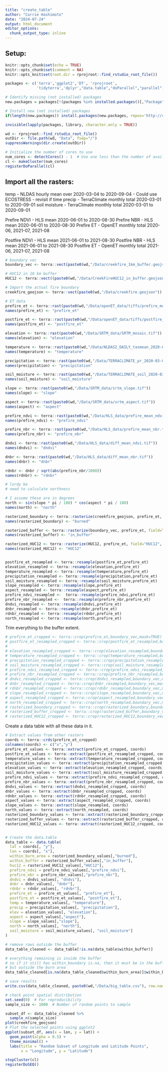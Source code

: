 ```yaml
---
title: "create_table"
author: "Carrie Hashimoto"
date: "2024-07-24"
output: html_document
editor_options: 
  chunk_output_type: inline
---
```


## Setup:

```r
knitr::opts_chunk$set(echo = TRUE)
knitr::opts_chunk$set(comment = NA)
knitr::opts_knit$set(root.dir = rprojroot::find_rstudio_root_file())
```

```r
packages <- c('terra','ggplot2','DT', 'rprojroot',
              'tidyterra','dplyr',"data.table","doParallel","parallel")

# Identify missing (not installed) packages
new.packages = packages[!(packages %in% installed.packages()[,"Package"])]

# Install new (not installed) packages
if(length(new.packages)) install.packages(new.packages, repos='http://cran.rstudio.com/') else print('All required packages are installed.')

invisible(lapply(packages, library, character.only = TRUE))
```

```r
wd <- rprojroot::find_rstudio_root_file()
outDir <- file.path(wd, "Data", fsep="/")
suppressWarnings(dir.create(outDir)) 
```

```r
# Initialize the number of cores to use
num_cores <- detectCores() - 1  # Use one less than the number of available cores
cl <- makeCluster(num_cores)
registerDoParallel(cl)
```


## Import all the rasters:

temp -  NLDAS hourly mean over 2020-03-04 to 2020-09-04 
- Could use ECOSTRESS - revisit if time
precip - TerraClimate monthly total 2020-03-01 to 2020-09-01
soil moisture - TerraClimate monthly total 2020-03-01 to 2020-09-01

Prefire NDVI - HLS mean 2020-06-01 to 2020-08-30
Prefire NBR - HLS mean 2020-06-01 to 2020-08-30
Prefire ET - OpenET monthly total 2020-06, 2021-07, 2021-08

Postfire NDVI - HLS mean 2021-06-01 to 2021-08-30
Postfire NBR - HLS mean 2021-06-01 to 2021-08-30
Postfire ET - OpenET monthly total 2021-06, 2021-07, 2021-08

```r
# boundary vec
boundary_vec <- terra::vect(paste0(wd,"/Data/creekfire_1km_buffer.geojson"))

# HUC12 in 10 km buffer
HUC12 <- terra::vect((paste0(wd,"/Data/CreekFireHUC12_in_buffer.geojson")))

# Import the actual fire boundary
creekfire_geojson <- terra::vect(paste0(wd,"/Data/creekfire.geojson"))

# ET data
prefire_et <- terra::rast(paste0(wd,"/Data/openET_data/tiffs/prefire_mean_ET.tif"))
names(prefire_et) <- "prefire_et"

postfire_et <- terra::rast(paste0(wd,"/Data/openET_data/tiffs/postfire_mean_ET.tif"))
names(postfire_et) <- "postfire_et"

elevation <- terra::rast(paste0(wd,"/Data/SRTM_data/SRTM_mosaic.tif"))
names(elevation) <- "elevation"

temperature <- terra::rast(paste0(wd,"/Data/NLDAS2_DAILY_tasmean_2020-03-04_2020-09-04_36p8990to37p7370N_-119p5980to-118p8290E.tasmean.tif"))
names(temperature) <- "temperature"

precipitation <- terra::rast(paste0(wd,"/Data/TERRACLIMATE_pr_2020-03-01_2020-08-31_36p8990to37p7370N_-119p5980to-118p8290E.pr.tif"))
names(precipitation) <- "precipitation"

soil_moisture <- terra::rast(paste0(wd,"/Data/TERRACLIMATE_soil_2020-03-01_2020-08-31_36p8990to37p7370N_-119p5980to-118p8290E.soil.tif"))
names(soil_moisture) <- "soil_moisture"

slope <- terra::rast(paste0(wd,"/Data/SRTM_data/srtm_slope.tif"))
names(slope) <- "slope"

aspect <- terra::rast(paste0(wd,"/Data/SRTM_data/srtm_aspect.tif"))
names(aspect) <- "aspect"

prefire_ndvi <- terra::rast(paste0(wd,"/Data/HLS_data/prefire_mean_ndvi.tif"))
names(prefire_ndvi) <- "prefire_ndvi"

prefire_nbr <- terra::rast(paste0(wd,"/Data/HLS_data/prefire_mean_nbr.tif"))
names(prefire_nbr) <- "prefire_nbr"

dndvi <- terra::rast(paste0(wd,"/Data/HLS_data/diff_mean_ndvi.tif"))
names(dndvi) <- "dndvi"

dnbr <- terra::rast(paste0(wd,"/Data/HLS_data/diff_mean_nbr.tif"))
names(dnbr) <- "dnbr"

rdnbr <- dnbr / sqrt(abs(prefire_nbr/1000))
names(rdnbr) <- "rdnbr"

# lordy be
# need to calculate northness

# I assume these are in degrees
north <- sin(slope * pi / 180) * cos(aspect * pi / 180)
names(north) <- "north" 

rasterized_boundary <- terra::rasterize(creekfire_geojson, prefire_et, field=TRUE, background=NA)
names(rasterized_boundary) <- "burned"

rasterized_buffer <- terra::rasterize(boundary_vec, prefire_et, field=TRUE, background=NA)
names(rasterized_buffer) <- "in_buffer"

rasterized_HUC12 <- terra::rasterize(HUC12, prefire_et, field="HUC12", background=NA)
names(rasterized_HUC12) <- "HUC12"


postfire_et_resampled <- terra::resample(postfire_et,prefire_et)
elevation_resampled <- terra::resample(elevation,prefire_et)
temperature_resampled <- terra::resample(temperature,prefire_et)
precipitation_resampled <- terra::resample(precipitation,prefire_et)
soil_moisture_resampled <- terra::resample(soil_moisture,prefire_et)
slope_resampled <- terra::resample(slope,prefire_et)
aspect_resampled <- terra::resample(aspect,prefire_et)
prefire_ndvi_resampled <-  terra::resample(prefire_ndvi,prefire_et)
prefire_nbr_resampled <-  terra::resample(prefire_nbr,prefire_et)
dndvi_resampled <- terra::resample(dndvi,prefire_et)
dnbr_resampled <- terra::resample(dnbr,prefire_et)
rdnbr_resampled <- terra::resample(rdnbr,prefire_et)
north_resampled <- terra::resample(north,prefire_et)

```



Trim everything to the buffer extent.
```r
# prefire_et_cropped <- terra::crop(prefire_et,boundary_vec,mask=TRUE)
# postfire_et_resampled_cropped <- terra::crop(postfire_et_resampled,boundary_vec,mask=TRUE)
# 
# elevation_resampled_cropped <- terra::crop(elevation_resampled,boundary_vec,mask=TRUE)
# temperature_resampled_cropped <- terra::crop(temperature_resampled,boundary_vec,mask=TRUE)
# precipitation_resampled_cropped <- terra::crop(precipitation_resampled,boundary_vec,mask=TRUE)
# soil_moisture_resampled_cropped <- terra::crop(soil_moisture_resampled,boundary_vec,mask=TRUE)
# prefire_ndvi_resampled_cropped <- terra::crop(prefire_ndvi_resampled,boundary_vec,mask=TRUE)
# prefire_nbr_resampled_cropped <- terra::crop(prefire_nbr_resampled,boundary_vec,mask=TRUE)
# dndvi_resampled_cropped <- terra::crop(dndvi_resampled,boundary_vec,mask=TRUE)
# dnbr_resampled_cropped <- terra::crop(dnbr_resampled,boundary_vec,mask=TRUE)
# rdnbr_resampled_cropped <- terra::crop(rdnbr_resampled,boundary_vec,mask=TRUE)
# slope_resampled_cropped <- terra::crop(slope_resampled,boundary_vec,mask=TRUE)
# aspect_resampled_cropped <- terra::crop(aspect_resampled,boundary_vec,mask=TRUE)
# north_resampled_cropped <- terra::crop(north_resampled,boundary_vec,mask=TRUE)
# rasterized_boundary_cropped <- terra::crop(rasterized_boundary,boundary_vec,mask=TRUE)
# rasterized_buffer_cropped <- terra::crop(rasterized_buffer,boundary_vec,mask=TRUE)
# rasterized_HUC12_cropped <- terra::crop(rasterized_HUC12,boundary_vec,mask=TRUE)

```


Create a data table with all these data in it.
```r
# Extract values from other rasters
coords <- terra::crds(prefire_et_cropped)
colnames(coords) <- c("x","y")
prefire_et_values <- terra::extract(prefire_et_cropped, coords)
postfire_et_values <- terra::extract(postfire_et_resampled_cropped, coords)
temperature_values <- terra::extract(temperature_resampled_cropped, coords)
precipitation_values <- terra::extract(precipitation_resampled_cropped, coords)
elevation_values <- terra::extract(elevation_resampled_cropped, coords)
soil_moisture_values <- terra::extract(soil_moisture_resampled_cropped, coords)
prefire_ndvi_values <- terra::extract(prefire_ndvi_resampled_cropped, coords)
prefire_nbr_values <- terra::extract(prefire_nbr_resampled_cropped, coords)
dndvi_values <- terra::extract(dndvi_resampled_cropped, coords)
dnbr_values <- terra::extract(dnbr_resampled_cropped, coords)
rdnbr_values <- terra::extract(rdnbr_resampled_cropped, coords)
aspect_values <- terra::extract(aspect_resampled_cropped, coords)
slope_values <- terra::extract(slope_resampled, coords)
north_values <- terra::extract(north_resampled, coords)
rasterized_boundary_values <- terra::extract(rasterized_boundary_cropped, coords)
rasterized_buffer_values <- terra::extract(rasterized_buffer_cropped, coords)
rasterized_HUC12_values <- terra::extract(rasterized_HUC12_cropped, coords)


# Create the data.table
data_table <- data.table(
  lat = coords[, "y"],
  lon = coords[, "x"],
  within_burn_area = rasterized_boundary_values[,"burned"],
  within_buffer = rasterized_buffer_values[,"in_buffer"],
  huc12 = rasterized_HUC12_values[,"HUC12"],
  prefire_ndvi = prefire_ndvi_values[,"prefire_ndvi"],
  prefire_nbr = prefire_nbr_values[,"prefire_nbr"],
  dndvi = dndvi_values[, "dndvi"],
  dnbr = dnbr_values[, "dnbr"], 
  rdnbr = rdnbr_values[, "rdnbr"],
  prefire_et = prefire_et_values[, "prefire_et"],              
  postfire_et = postfire_et_values[, "postfire_et"],
  temp = temperature_values[, "temperature"],    
  precip = precipitation_values[, "precipitation"], 
  elev = elevation_values[, "elevation"],    
  aspect = aspect_values[,"aspect"], 
  slope = slope_values[,"slope"], 
  north = north_values[, "north"],
  soil_moisture = soil_moisture_values[, "soil_moisture"] 
)

# remove rows outside the buffer
data_table_cleaned <- data_table[!is.na(data_table$within_buffer)]

# everything remaining is inside the buffer
# so if it still has within_boundary is.na, then it must be in the buffer
# but outside the burn area
data_table_cleaned[is.na(data_table_cleaned$within_burn_area)]$within_burn_area <- FALSE

# save results
write.csv(data_table_cleaned, paste0(wd,"/Data/big_table.csv"), row.names = FALSE)

# check point spatial distribution
set.seed(0)  # For reproducibility
sample_size <- 1000  # Number of random points to sample

subset_df <- data_table_cleaned %>%
  sample_n(sample_size)
plot(creekfire_geojson)
# Plot the selected points using ggplot2
ggplot(subset_df, aes(x = lon, y = lat)) +
  geom_point(alpha = 0.5) +
  theme_minimal() +
  labs(title = "Random Subset of Longitude and Latitude Points",
       x = "Longitude", y = "Latitude")
```


```r
stopCluster(cl)
registerDoSEQ()
```








